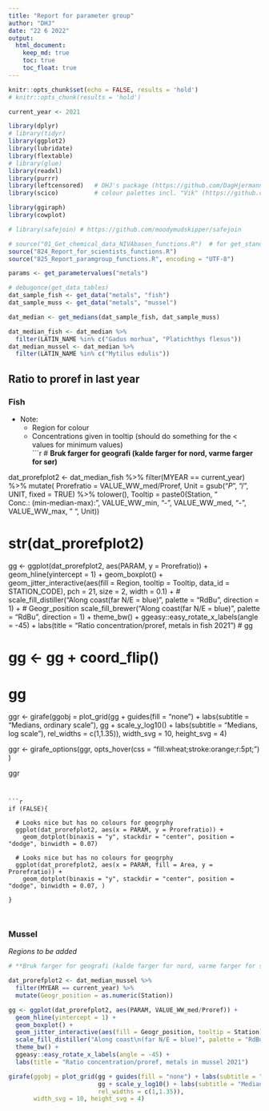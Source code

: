 ```yaml
---
title: "Report for parameter group"
author: "DHJ"
date: "22 6 2022"
output: 
  html_document:
    keep_md: true
    toc: true
    toc_float: true
---
```


```r

knitr::opts_chunk$set(echo = FALSE, results = 'hold')
# knitr::opts_chunk(results = 'hold')

```


```r

current_year <- 2021

```


```r

library(dplyr)
# library(tidyr)
library(ggplot2)
library(lubridate)
library(flextable)
# library(glue)
library(readxl)
library(purrr)
library(leftcensored)   # DHJ's package (https://github.com/DagHjermann/leftcensored)
library(scico)          # colour palettes incl. "Vik" (https://github.com/thomasp85/scico)

library(ggiraph)
library(cowplot)

# library(safejoin) # https://github.com/moodymudskipper/safejoin

# source("01_Get_chemical_data_NIVAbasen_functions.R")  # for get_standard_parametername()
source("824_Report_for_scientists_functions.R")
source("825_Report_paramgroup_functions.R", encoding = "UTF-8")

```


```r

params <- get_parametervalues("metals")

# debugonce(get_data_tables)
dat_sample_fish <- get_data("metals", "fish")
dat_sample_muss <- get_data("metals", "mussel")

dat_median <- get_medians(dat_sample_fish, dat_sample_muss)

dat_median_fish <- dat_median %>%
  filter(LATIN_NAME %in% c("Gadus morhua", "Platichthys flesus"))
dat_median_mussel <- dat_median %>%
  filter(LATIN_NAME %in% c("Mytilus edulis"))


```



## Ratio to proref in last year       


### Fish  
* Note: 
    - Region for colour  
    - Concentrations given in tooltip (should do something for the < values for minimum values)   
```r

# **Bruk farger for geografi (kalde farger for nord, varme farger for sør)**  

dat_prorefplot2 <- dat_median_fish %>% 
  filter(MYEAR == current_year) %>%
  mutate(
    Prorefratio = VALUE_WW_med/Proref,
    Unit = gsub("_P_", "/", UNIT, fixed = TRUE) %>% tolower(),
    Tooltip = paste0(Station, "<br>Conc.: (min-median-max): ", VALUE_WW_min, "-", VALUE_WW_med, "-", VALUE_WW_max, " ", Unit))

# str(dat_prorefplot2)

gg <- ggplot(dat_prorefplot2, aes(PARAM, y = Prorefratio)) +
  geom_hline(yintercept = 1) +
  geom_boxplot() +
  geom_jitter_interactive(aes(fill = Region, tooltip = Tooltip, data_id = STATION_CODE), pch = 21, size = 2, width = 0.1) +
  # scale_fill_distiller("Along coast\n(far N/E = blue)", palette = "RdBu", direction = 1) +  # Geogr_position
  scale_fill_brewer("Along coast\n(far N/E = blue)", palette = "RdBu", direction = 1) +
  theme_bw() +
  ggeasy::easy_rotate_x_labels(angle = -45) +
  labs(title = "Ratio concentration/proref, metals in fish 2021")
# gg

# gg <- gg + coord_flip()
# gg

ggr <- girafe(ggobj = plot_grid(gg + guides(fill = "none") + labs(subtitle = "Medians, ordinary scale"),
                         gg + scale_y_log10() + labs(subtitle = "Medians, log scale"), 
                         rel_widths = c(1,1.35)), 
       width_svg = 10, height_svg = 4)

ggr <- girafe_options(ggr, opts_hover(css = "fill:wheat;stroke:orange;r:5pt;") )

ggr
                       
```


```r

if (FALSE){
  
  # Looks nice but has no colours for geogrphy
  ggplot(dat_prorefplot2, aes(x = PARAM, y = Prorefratio)) +
    geom_dotplot(binaxis = "y", stackdir = "center", position = "dodge", binwidth = 0.07)
  
  # Looks nice but has no colours for geogrphy
  ggplot(dat_prorefplot2, aes(x = PARAM, fill = Area, y = Prorefratio)) +
    geom_dotplot(binaxis = "y", stackdir = "center", position = "dodge", binwidth = 0.07, )
  
}



```


### Mussel    
*Regions to be added*  
```r

# **Bruk farger for geografi (kalde farger for nord, varme farger for sør)**  

dat_prorefplot2 <- dat_median_mussel %>% 
  filter(MYEAR == current_year) %>%
  mutate(Geogr_position = as.numeric(Station))

gg <- ggplot(dat_prorefplot2, aes(PARAM, VALUE_WW_med/Proref)) +
  geom_hline(yintercept = 1) +
  geom_boxplot() +
  geom_jitter_interactive(aes(fill = Geogr_position, tooltip = Station), pch = 21, size = 2, width = 0.1) +
  scale_fill_distiller("Along coast\n(far N/E = blue)", palette = "RdBu", direction = 1) +
  theme_bw() +
  ggeasy::easy_rotate_x_labels(angle = -45) +
  labs(title = "Ratio concentration/proref, metals in mussel 2021")

girafe(ggobj = plot_grid(gg + guides(fill = "none") + labs(subtitle = "Medians, ordinary scale"),
                         gg + scale_y_log10() + labs(subtitle = "Medians, log scale"), 
                         rel_widths = c(1,1.35)), 
       width_svg = 10, height_svg = 4)



```




```r

```





